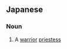==Japanese==
{{ja-kanjitab|巫|女|兵}}

===Noun===
{{ja-noun|みこ へい}}

# {{lb|ja|fantasy|sort=みこへい}} A [[warrior]] [[priestess]]